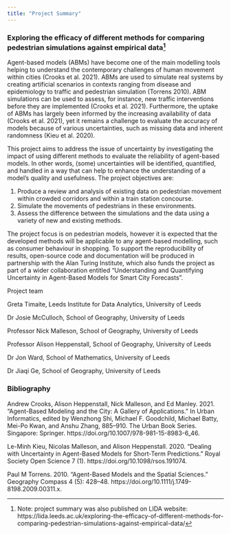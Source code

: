 ```yaml
---
title: "Project Summary"
---
```


### Exploring the efficacy of different methods for comparing pedestrian simulations against empirical data^[Note: project summary was also published on LIDA website: https://lida.leeds.ac.uk/exploring-the-efficacy-of-different-methods-for-comparing-pedestrian-simulations-against-empirical-data/]

Agent-based models (ABMs) have become one of the main modelling tools helping to understand the contemporary challenges of human movement within cities (Crooks et al. 2021). ABMs are used to simulate real systems by creating artificial scenarios in contexts ranging from disease and epidemiology to traffic and pedestrian simulation (Torrens 2010). ABM simulations can be used to assess, for instance, new traffic interventions before they are implemented (Crooks et al. 2021). Furthermore, the uptake of ABMs has largely been informed by the increasing availability of data (Crooks et al. 2021), yet it remains a challenge to evaluate the accuracy of models because of various uncertainties, such as missing data and inherent randomness (Kieu et al. 2020).

This project aims to address the issue of uncertainty by investigating the impact of using different methods to evaluate the reliability of agent-based models. In other words, (some) uncertainties will be identified, quantified, and handled in a way that can help to enhance the understanding of a model's quality and usefulness. The project objectives are:

1.  Produce a review and analysis of existing data on pedestrian movement within crowded corridors and within a train station concourse.
2.  Simulate the movements of pedestrians in these environments.
3.  Assess the difference between the simulations and the data using a variety of new and existing methods.

The project focus is on pedestrian models, however it is expected that the developed methods will be applicable to any agent-based modelling, such as consumer behaviour in shopping. To support the reproducibility of results, open-source code and documentation will be produced in partnership with the Alan Turing Institute, which also funds the project as part of a wider collaboration entitled "Understanding and Quantifying Uncertainty in Agent-Based Models for Smart City Forecasts".

Project team

Greta Timaite, Leeds Institute for Data Analytics, University of Leeds

Dr Josie McCulloch, School of Geography, University of Leeds

Professor Nick Malleson, School of Geography, University of Leeds

Professor Alison Heppenstall, School of Geography, University of Leeds

Dr Jon Ward, School of Mathematics, University of Leeds

Dr Jiaqi Ge, School of Geography, University of Leeds

### Bibliography

Andrew Crooks, Alison Heppenstall, Nick Malleson, and Ed Manley. 2021. "Agent-Based Modeling and the City: A Gallery of Applications." In Urban Informatics, edited by Wenzhong Shi, Michael F. Goodchild, Michael Batty, Mei-Po Kwan, and Anshu Zhang, 885--910. The Urban Book Series. Singapore: Springer. https://doi.org/10.1007/978-981-15-8983-6_46.

Le-Minh Kieu, Nicolas Malleson, and Alison Heppenstall. 2020. "Dealing with Uncertainty in Agent-Based Models for Short-Term Predictions." Royal Society Open Science 7 (1). https://doi.org/10.1098/rsos.191074.

Paul M Torrens. 2010. "Agent-Based Models and the Spatial Sciences." Geography Compass 4 (5): 428--48. https://doi.org/10.1111/j.1749-8198.2009.00311.x.
